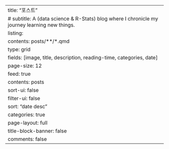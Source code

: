 ---
title: "포스트"
# subtitle: A (data science & R-Stats) blog where I chronicle my journey learning new things.
listing:
  contents: posts/**/*.qmd
  type: grid
  fields: [image, title, description, reading-time, categories, date]
  page-size: 12
  feed: true
  contents: posts
  sort-ui: false
  filter-ui: false
  sort: "date desc"
  categories: true
page-layout: full
title-block-banner: false
comments: false
---